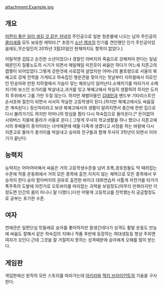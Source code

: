 attachment:Example.jpg

== 개요 ==
[[어쩐지 좋은 일이 생길 것 같은 저녁]]의 주인공으로 일본 청춘물에 나오는 남자 주인공의 [[클리셰]]를 모두 보유한 캐릭터.[* 초창기 [[소년 챔프]]의 인기를 견인했던 인기 주인공이었음에도,무슨일인지 2015년 3월20일인 현재까지도 항목이 없었다.]

어릴적엔 겁많고 순진한 소년이었으나 경찰인 아버지의 죽음으로 강해져야 한다는 일념때문인지 질풍노도의 시기가 되면서 매일매일 미친듯이 싸움만 하다가 어느새 지존고의 캡짱이 되어있었다.그렇게 강한것에 사로잡혀 살았지만 어머니의 불호령으로 서울의 북예고로 강제 전학을 가게되고 하숙집인 행운관을 찿아가는 첫날부터 지하철에서 히로인인 민승아와 만원 지하철에서 가슴이 닿는 해프닝이 일어난다.소매치기를 따라가서 소매치기파 보스인 쏘가리를 박살내고,과거를 잊고 북예고에서 착실히 생활하려 하지만 도저히 주위에서 그를 가만 두질 않는다. 하지만 재벌아들인 [[김태민]]과 밴드부 기타리스트인 손서호와 절친이 되면서 서서히 착실한 고등학생이 된다.(하지만 북예고에서도 싸움질은 계속된다.) 정신차리라고 보낸 북예고에서의 생활이 알려지면서 중간에 한번 집으로 다시 불려가기도 하지만 어머니의 방심을 틈타 다시 하숙집으로 돌아온다.[* 돈이없어 시외버스 지붕에 올라가 서울로 온다.] 그렇게 무사히 학교생활을 하나 했으나 지존고에서의 후배들이 종석이라는 녀석때문에 애들 다죽게 생겼다고 사정을 하는 바람에 다시 지존고로 돌아가 종석이를 박살내고 승아와 친구들과 함께 무사히 3학년이 되면서 이야기가 끝난다.

== 능력치 ==
능력치는 어마어마해서 싸움은 거의 고등학생수준을 넘어 조폭,경호원들도 막 때려잡는 수준에 작중 운동회에서 거의 모든 종목에 출전.지치지 않는 체력으로 모든 종목에서 우승까지 한다.승아 할아버지의 권유로 출전한 바이크 대회연습차 서툴게 자전거를 타가가 폭주족의 도발에 자전거로 오토바이를 따라잡는 괴력을 보일정도(아무리 만화라지만 이정도면 인간의 몸이 아니니 말 다했다.)다만 어떻게 고등학교를 진학했는지 궁금할정도로 공부는 포기한 수준.

== 여자 ==
연애관은 일편단심 민들레로 승아를 좋아하지만 잘생긴데다가 성격도 활발 운동도 만능에 싸움도 잘해서 같은 하숙집의 지애나 작품 후반에 등장하는 여대생등등 항상 주위엔 여자가 꼬인다.근데 그것을 잘 거절하지 못하는 성격때문에 승아에게 오해를 많이 받는다.

== 게임판 ==

게임판에선 원작의 모든 스토리를 따라가는데 [[아키라]]와 [[잭키 브라이언트]]의 기술을 구사한다.
    
